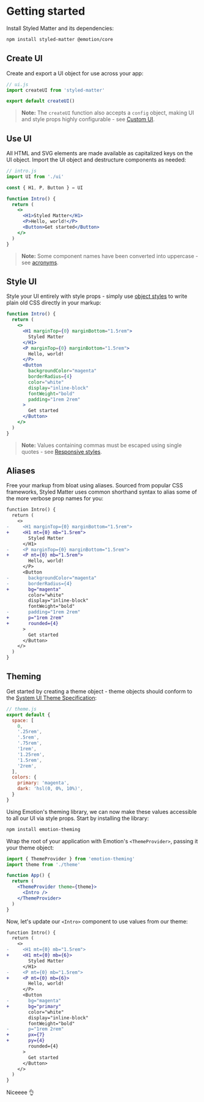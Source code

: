 # Getting started

Install Styled Matter and its dependencies:

```sh
npm install styled-matter @emotion/core
```

## Create UI

Create and export a UI object for use across your app:

```js
// ui.js
import createUI from 'styled-matter'

export default createUI()
```

> **Note:** The `createUI` function also accepts a `config` object, making UI and style props highly configurable - see [Custom UI](#custom-ui).

## Use UI

All HTML and SVG elements are made available as capitalized keys on the UI object. Import the UI object and destructure components as needed:

```jsx
// intro.js
import UI from './ui'

const { H1, P, Button } = UI

function Intro() {
  return (
    <>
      <H1>Styled Matter</H1>
      <P>Hello, world!</P>
      <Button>Get started</Button>
    </>
  )
}
```

> **Note:** Some component names have been converted into uppercase - see [acronyms](https://github.com/woro83c/styled-matter/blob/master/src/tags.js#L140).

## Style UI

Style your UI entirely with style props - simply use [object styles](https://emotion.sh/docs/object-styles) to write plain old CSS directly in your markup:

```jsx
function Intro() {
  return (
    <>
      <H1 marginTop={0} marginBottom="1.5rem">
        Styled Matter
      </H1>
      <P marginTop={0} marginBottom="1.5rem">
        Hello, world!
      </P>
      <Button
        backgroundColor="magenta"
        borderRadius={4}
        color="white"
        display="inline-block"
        fontWeight="bold"
        padding="1rem 2rem"
      >
        Get started
      </Button>
    </>
  )
}
```

> **Note:** Values containing commas must be escaped using single quotes - see [Responsive styles](#responsive-styles).

## Aliases

Free your markup from bloat using aliases. Sourced from popular CSS frameworks, Styled Matter uses common shorthand syntax to alias some of the more verbose prop names for you:

```diff
function Intro() {
  return (
    <>
-     <H1 marginTop={0} marginBottom="1.5rem">
+     <H1 mt={0} mb="1.5rem">
        Styled Matter
      </H1>
-     <P marginTop={0} marginBottom="1.5rem">
+     <P mt={0} mb="1.5rem">
        Hello, world!
      </P>
      <Button
-       backgroundColor="magenta"
-       borderRadius={4}
+       bg="magenta"
        color="white"
        display="inline-block"
        fontWeight="bold"
-       padding="1rem 2rem"
+       p="1rem 2rem"
+       rounded={4}
      >
        Get started
      </Button>
    </>
  )
}
```

## Theming

Get started by creating a theme object - theme objects should conform to the [System UI Theme Specification](https://system-ui.com/theme):

```js
// theme.js
export default {
  space: [
    0,
    '.25rem',
    '.5rem',
    '.75rem',
    '1rem',
    '1.25rem',
    '1.5rem',
    '2rem',
  ],
  colors: {
    primary: 'magenta',
    dark: 'hsl(0, 0%, 10%)',
  }
}
```

Using Emotion's theming library, we can now make these values accessible to all our UI via style props. Start by installing the library:

```sh
npm install emotion-theming
```

Wrap the root of your application with Emotion's `<ThemeProvider>`, passing it your theme object:

```jsx
import { ThemeProvider } from 'emotion-theming'
import theme from './theme'

function App() {
  return (
    <ThemeProvider theme={theme}>
      <Intro />
    </ThemeProvider>
  )
}
```

Now, let's update our `<Intro>` component to use values from our theme:

```diff
function Intro() {
  return (
    <>
-     <H1 mt={0} mb="1.5rem">
+     <H1 mt={0} mb={6}>
        Styled Matter
      </H1>
-     <P mt={0} mb="1.5rem">
+     <P mt={0} mb={6}>
        Hello, world!
      </P>
      <Button
-       bg="magenta"
+       bg="primary"
        color="white"
        display="inline-block"
        fontWeight="bold"
-       p="1rem 2rem"
+       px={7}
+       py={4}
        rounded={4}
      >
        Get started
      </Button>
    </>
  )
}
```

Niceeee 👌
